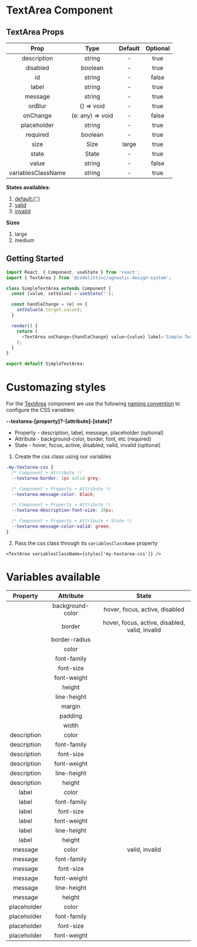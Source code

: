 # TextArea Component

## TextArea Props

|        Prop        |       Type       | Default | Optional |
| :----------------: | :--------------: | :-----: | :------: |
|    description     |      string      |    -    |   true   |
|      disabled      |     boolean      |    -    |   true   |
|         id         |      string      |    -    |  false   |
|       label        |      string      |    -    |   true   |
|      message       |      string      |    -    |   true   |
|       onBlur       |    () => void    |    -    |   true   |
|      onChange      | (e: any) => void |    -    |  false   |
|    placeholder     |      string      |    -    |   true   |
|      required      |     boolean      |    -    |   true   |
|        size        |       Size       |  large  |   true   |
|       state        |      State       |    -    |   true   |
|       value        |      string      |    -    |  false   |
| variablesClassName |      string      |    -    |   true   |

**States availables:**

1. [default:('')](https://design-system.codelitt.dev/?path=/story/components-text-area--default)
2. [valid](https://design-system.codelitt.dev/?path=/story/components-text-area--positive)
3. [invalid](https://design-system.codelitt.dev/?path=/story/components-text-area--negative)

**Sizes**

1. large
2. medium

## Getting Started

```javascript
import React, { Component, useState } from 'react';
import { TextArea } from '@codelittinc/agnostic-design-system';

class SimpleTextArea extends Component {
  const [value, setValue] = useState('');

  const handleChange = (e) => {
    setValue(e.target.value);
  }

  render() {
    return (
      <TextArea onChange={handleChange} value={value} label='Simple TextArea' placeholder='Enter Text' />
    );
  }
}

export default SimpleTextArea;

```

# Customazing styles

For the [TextArea](https://design-system.codelitt.dev/?path=/story/components-text-area--default) component we use the following [naming convention](https://design-system.codelitt.dev/?path=/story/welcome-customizing-styles--page) to configure the CSS variables:

**--textarea-[property]?-[attribute]-[state]?**

- Property - description, label, message, placeholder (optional)
- Attribute - background-color, border, font, etc (required)
- State - hover, focus, active, disabled, valid, invalid (optional)

1. Create the css class using our variables

```css
.my-textarea-css {
  /* Component + Attribute */
  --textarea-border: 1px solid grey;

  /* Component + Property + Attribute */
  --textarea-message-color: black;

  /* Component + Property + Attribute */
  --textarea-description-font-size: 20px;

  /* Component + Property + Attribute + State */
  --textarea-message-color-valid: green;
}
```

2. Pass the css class through its `variablesClassName` property

`<TextArea variablesClassName={styles['my-textarea-css']} />`

# Variables available

|  Property   |    Attribute     |                     State                      |
| :---------: | :--------------: | :--------------------------------------------: |
|             | background-color |         hover, focus, active, disabled         |
|             |      border      | hover, focus, active, disabled, valid, invalid |
|             |  border-radius   |                                                |
|             |      color       |                                                |
|             |   font-family    |                                                |
|             |    font-size     |                                                |
|             |   font-weight    |                                                |
|             |      height      |                                                |
|             |   line-height    |                                                |
|             |      margin      |                                                |
|             |     padding      |                                                |
|             |      width       |                                                |
| description |      color       |                                                |
| description |   font-family    |                                                |
| description |    font-size     |                                                |
| description |   font-weight    |                                                |
| description |   line-height    |                                                |
| description |      height      |                                                |
|    label    |      color       |                                                |
|    label    |   font-family    |                                                |
|    label    |    font-size     |                                                |
|    label    |   font-weight    |                                                |
|    label    |   line-height    |                                                |
|    label    |      height      |                                                |
|   message   |      color       |                 valid, invalid                 |
|   message   |   font-family    |                                                |
|   message   |    font-size     |                                                |
|   message   |   font-weight    |                                                |
|   message   |   line-height    |                                                |
|   message   |      height      |                                                |
| placeholder |      color       |                                                |
| placeholder |   font-family    |                                                |
| placeholder |    font-size     |                                                |
| placeholder |   font-weight    |                                                |
